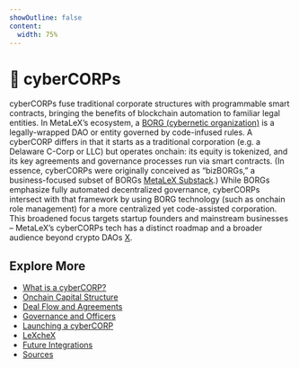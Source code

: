 ```yaml
---
showOutline: false
content:
  width: 75%
---
```


# 🏢 cyberCORPs

cyberCORPs fuse traditional corporate structures with programmable smart contracts, bringing the benefits of blockchain automation to familiar legal entities. In MetaLeX’s ecosystem, a [BORG (cybernetic organization)](/borg/what-is-a-BORG) is a legally-wrapped DAO or entity governed by code-infused rules. A cyberCORP differs in that it starts as a traditional corporation (e.g. a Delaware C-Corp or LLC) but operates onchain: its equity is tokenized, and its key agreements and governance processes run via smart contracts. (In essence, cyberCORPs were originally conceived as “bizBORGs,” a business-focused subset of BORGs [MetaLeX Substack](https://metalex.substack.com).) While BORGs emphasize fully automated decentralized governance, cyberCORPs intersect with that framework by using BORG technology (such as onchain role management) for a more centralized yet code-assisted corporation. This broadened focus targets startup founders and mainstream businesses – MetaLeX’s cyberCORPs tech has a distinct roadmap and a broader audience beyond crypto DAOs [X](https://x.com).


## Explore More

- [What is a cyberCORP?](/cybercorps/what-is-a-cyberCORP)
- [Onchain Capital Structure](/cybercorps/onchain-capital-structure)
- [Deal Flow and Agreements](/cybercorps/deal-flow-and-agreements)
- [Governance and Officers](/cybercorps/governance-and-officers)
- [Launching a cyberCORP](/cybercorps/launching-a-cybercorp)
- [LeXcheX](/cybercorps/lexchex)
- [Future Integrations](/cybercorps/future-integrations)
- [Sources](/cybercorps/sources)
